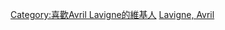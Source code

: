 {{Userbox
|id=Avril☆
|id-c=#ff0000
|id-fc=#FFE4E1
|info=這個用戶是Black Stars<br />'''<span class="role">喜歡[[艾薇兒·拉維尼|<span style="color:#FF4500;">-{zh-hans:艾薇儿·拉维尼;zh-hk:Avril Lavigne;zh-tw:艾薇兒·拉維尼;}-</span>]]</span>'''。
|info-c=#FFE4E1
|info-fc=#ff0000
|info-s=10
|border-c=#FF0000
|border-s=2
}}
<includeonly>[[Category:喜歡Avril Lavigne的維基人]]</includeonly>
<noinclude>[[Category:藝人用戶框模板|Lavigne, Avril]]</noinclude>